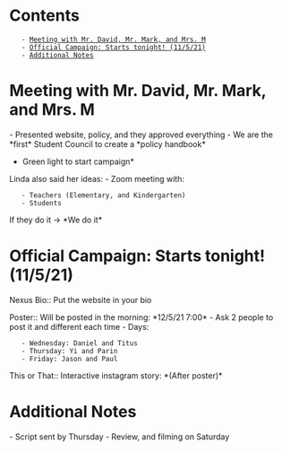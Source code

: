 = Contents =
    - [[#Meeting with Mr. David, Mr. Mark, and Mrs. M|Meeting with Mr. David, Mr. Mark, and Mrs. M]]
    - [[#Official Campaign: Starts tonight! (11/5/21)|Official Campaign: Starts tonight! (11/5/21)]]
    - [[#Additional Notes|Additional Notes]]

= Meeting with Mr. David, Mr. Mark, and Mrs. M =
- Presented website, policy, and they approved everything
- We are the *first* Student Council to create a *policy handbook*

*Green light to start campaign*

Linda also said her ideas:
- Zoom meeting with:
    - Teachers (Elementary, and Kindergarten)
    - Students

If they do it -> *We do it*


= Official Campaign: Starts tonight! (11/5/21)=

Nexus Bio:: Put the website in your bio

Poster:: Will be posted in the morning: *12/5/21 7:00*
- Ask 2 people to post it and different each time
- Days:
    - Wednesday: Daniel and Titus
    - Thursday: Yi and Parin
    - Friday: Jason and Paul

This or That:: Interactive instagram story: *(After poster)*

= Additional Notes =
- Script sent by Thursday
- Review, and filming on Saturday
